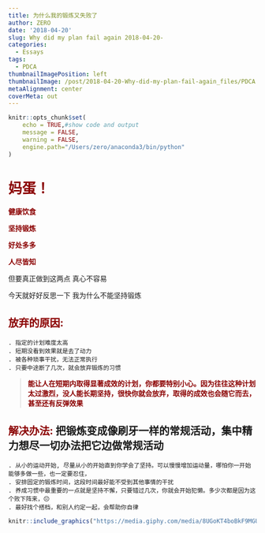 ```yaml
---
title: 为什么我的锻炼又失败了
author: ZERO
date: '2018-04-20'
slug: Why did my plan fail again 2018-04-20-
categories:
  - Essays
tags:
  - PDCA
thumbnailImagePosition: left
thumbnailImage: /post/2018-04-20-Why-did-my-plan-fail-again_files/PDCA.jpg
metaAlignment: center
coverMeta: out
---
```

```r
knitr::opts_chunk$set(
	echo = TRUE,#show code and output
	message = FALSE,
	warning = FALSE,
	engine.path="/Users/zero/anaconda3/bin/python"
)
```

# <strong style="color: darkred;">妈蛋！</strong> 

<strong style="color: darkred;">健康饮食</strong>  

<strong style="color: darkred;">坚持锻炼 </strong> 

<strong style="color: darkred;">好处多多</strong>  

<strong style="color: darkred;">人尽皆知</strong> 

但要真正做到这两点 真心不容易

今天就好好反思一下 我为什么不能坚持锻炼

## <strong style="color: darkred;">放弃的原因:</strong> 
	. 指定的计划难度太高
	. 短期没看到效果就是去了动力
	. 被各种琐事干扰，无法正常执行
	. 只要中途断了几次，就会放弃锻炼的习惯

> <strong style="color: darkred;">能让人在短期内取得显著成效的计划，你都要特别小心。因为往往这种计划太过激烈，没人能长期坚持，很快你就会放弃，取得的成效也会随它而去，甚至还有反弹效果</strong> 


## <strong style="color: darkred;">解决办法:</strong> 把锻炼变成像刷牙一样的常规活动，集中精力想尽一切办法把它边做常规活动

	. 从小的运动开始, 尽量从小的开始直到你学会了坚持。可以慢慢增加运动量，哪怕你一开始能够多做一些，也一定要忍住，
	. 安排固定的锻炼时间，这段时间最好能不受到其他事情的干扰
	. 养成习惯中最重要的一点就是坚持不懈，只要错过几次，你就会开始犯懒。多少次都是因为这个败下阵来，😔
	. 最好找个搭档，和别人约定一起，会帮助你自律
	
```r
knitr::include_graphics("https://media.giphy.com/media/8UGoKT4boBkF9MGUb3/giphy.gif")
```
	